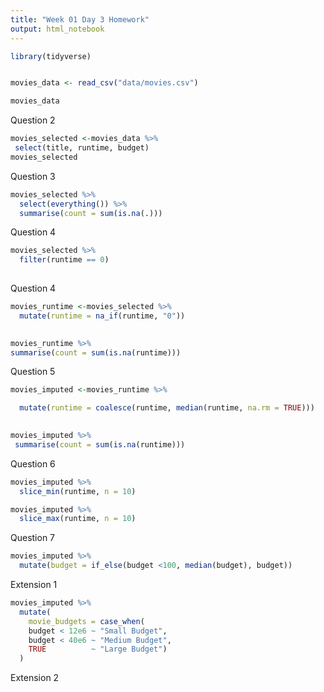 ```yaml
---
title: "Week 01 Day 3 Homework"
output: html_notebook
---
```


```r

library(tidyverse)


movies_data <- read_csv("data/movies.csv")

movies_data
```


Question 2
```r
movies_selected <-movies_data %>% 
 select(title, runtime, budget)
movies_selected
```


Question 3
```r
movies_selected %>%
  select(everything()) %>% 
  summarise(count = sum(is.na(.)))
```

Question 4
```r
movies_selected %>%
  filter(runtime == 0)
  
```

Question 4
```r
movies_runtime <-movies_selected %>%
  mutate(runtime = na_if(runtime, "0"))
 
```



```r
movies_runtime %>% 
summarise(count = sum(is.na(runtime)))
```


Question 5
```r
movies_imputed <-movies_runtime %>% 

  mutate(runtime = coalesce(runtime, median(runtime, na.rm = TRUE)))
  
```

```r
movies_imputed %>%
 summarise(count = sum(is.na(runtime)))
```
Question 6
```r
movies_imputed %>%
  slice_min(runtime, n = 10)

```


```r
movies_imputed %>%
  slice_max(runtime, n = 10)

```

Question 7
```r
movies_imputed %>%
  mutate(budget = if_else(budget <100, median(budget), budget))
```

Extension 1

```r
movies_imputed %>%
  mutate(
    movie_budgets = case_when(
    budget < 12e6 ~ "Small Budget",
    budget < 40e6 ~ "Medium Budget",
    TRUE          ~ "Large Budget")
  )
```


Extension 2







